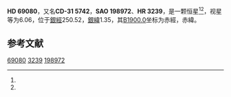 {{Starbox begin
| name = HD 69080
}}
{{Starbox observe
| epoch = [[J2000.0|J2000.0]]
| constell = {{星座名待查}}<ref name=SIMBAD>{{cite web
 | url=http://simbad.u-strasbg.fr/simbad/sim-id?Ident=HR+3239
 | title =Pulsating variable Star
 | publisher=Centre de Données astronomiques de Strasbourg
 | work=SIMBAD
 | accessdate=2012-07-13}}</ref><ref name=DATA>{{cite web
 | url=http://vizier.u-strasbg.fr/viz-bin/VizieR-5?-out.add=.&-source=5050&-corr=PK=HR&-out.max=9999&HR=3239
 | title=VizieR Detailed Page
 | accessdate=2012-07-13
 | archive-date=2016-03-04
 | archive-url=https://web.archive.org/web/20160304221337/http://vizier.u-strasbg.fr/viz-bin/VizieR-5?-out.add=.&-source=5050&-corr=PK=HR&-out.max=9999&HR=3239
 | dead-url=no
 }}</ref>
| 星官 = 
| ra = {{RA|8|14|11}}<ref name=SIMBAD /><ref name=DATA />
| dec = {{DEC|-32|8|27}}<ref name=SIMBAD /><ref name=DATA />
| appmag_v = 6.06<ref name=SIMBAD /><ref name=DATA />
}}
{{Starbox character
| class = B1.5V<ref name=SIMBAD /><ref name=DATA />
| b-v = -0.16<ref name=SIMBAD /><ref name=DATA />
| u-b = -0.74<ref name=SIMBAD /><ref name=DATA />
| r-i = <ref name=SIMBAD /><ref name=DATA />
| variable = 
}}
{{Starbox astrometry
| radial_v = -0.74
| prop_mo_ra = -49
| parallax = 
| p_error = 
}}
{{Starbox catalog
| names =CD-31 5742，[[SAO星表|SAO]] 198972，[[HD星表|HD]] 69080，[[HR星表|HR]] 3239}}
{{Starbox reference |Simbad=HR+3239}}
{{Starbox end}}

'''HD 69080'''，又名'''CD-31 5742'''，'''SAO 198972'''、'''HR 3239'''，是一颗恒星<ref name=SIMBAD /><ref name=DATA />，视星等为6.06，位于[[銀道座標系|銀經]]250.52，[[銀道座標系|銀緯]]1.35，其[[B1900.0|B1900.0]]坐标为赤經{{RA|8|10|13.7}}，赤緯{{DEC|-31|1.35|14}}。

== 参考文献 ==
{{reflist}}

{{star-stub}}

[[Category:HD和HDE天體|69080]]
[[Category:HR天體|3239]]
[[Category:SAO天體|198972]]